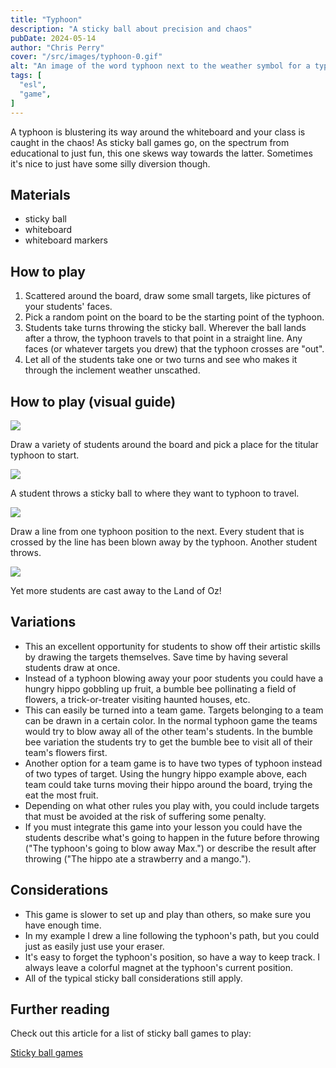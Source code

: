 ```yaml
---
title: "Typhoon"
description: "A sticky ball about precision and chaos"
pubDate: 2024-05-14
author: "Chris Perry"
cover: "/src/images/typhoon-0.gif"
alt: "An image of the word typhoon next to the weather symbol for a typhoon"
tags: [
  "esl",
  "game",
]
---
```


A typhoon is blustering its way around the whiteboard and your class is caught in the chaos! As sticky ball games go, on the spectrum from educational to just fun, this one skews way towards the latter. Sometimes it's nice to just have some silly diversion though.

## Materials

- sticky ball
- whiteboard
- whiteboard markers

## How to play

1. Scattered around the board, draw some small targets, like pictures of your students' faces.
1. Pick a random point on the board to be the starting point of the typhoon.
1. Students take turns throwing the sticky ball. Wherever the ball lands after a throw, the typhoon travels to that point in a straight line. Any faces (or whatever targets you drew) that the typhoon crosses are "out".
1. Let all of the students take one or two turns and see who makes it through the inclement weather unscathed.

## How to play (visual guide)

![](/src/images/typhoon-1.gif)

Draw a variety of students around the board and pick a place for the titular typhoon to start.

![](/src/images/typhoon-2.gif)

A student throws a sticky ball to where they want to typhoon to travel.

![](/src/images/typhoon-3.gif)

Draw a line from one typhoon position to the next. Every student that is crossed by the line has been blown away by the typhoon. Another student throws.

![](/src/images/typhoon-4.gif)

Yet more students are cast away to the Land of Oz!

## Variations

- This an excellent opportunity for students to show off their artistic skills by drawing the targets themselves. Save time by having several students draw at once.
- Instead of a typhoon blowing away your poor students you could have a hungry hippo gobbling up fruit, a bumble bee pollinating a field of flowers, a trick-or-treater visiting haunted houses, etc.
- This can easily be turned into a team game. Targets belonging to a team can be drawn in a certain color. In the normal typhoon game the teams would try to blow away all of the other team's students. In the bumble bee variation the students try to get the bumble bee to visit all of their team's flowers first.
- Another option for a team game is to have two types of typhoon instead of two types of target. Using the hungry hippo example above, each team could take turns moving their hippo around the board, trying the eat the most fruit.
- Depending on what other rules you play with, you could include targets that must be avoided at the risk of suffering some penalty.
- If you must integrate this game into your lesson you could have the students describe what's going to happen in the future before throwing ("The typhoon's going to blow away Max.") or describe the result after throwing ("The hippo ate a strawberry and a mango.").

## Considerations

- This game is slower to set up and play than others, so make sure you have enough time.
- In my example I drew a line following the typhoon's path, but you could just as easily just use your eraser.
- It's easy to forget the typhoon's position, so have a way to keep track. I always leave a colorful magnet at the typhoon's current position.
- All of the typical sticky ball considerations still apply.

## Further reading

Check out this article for a list of sticky ball games to play:

[Sticky ball games](../sticky-ball-games)